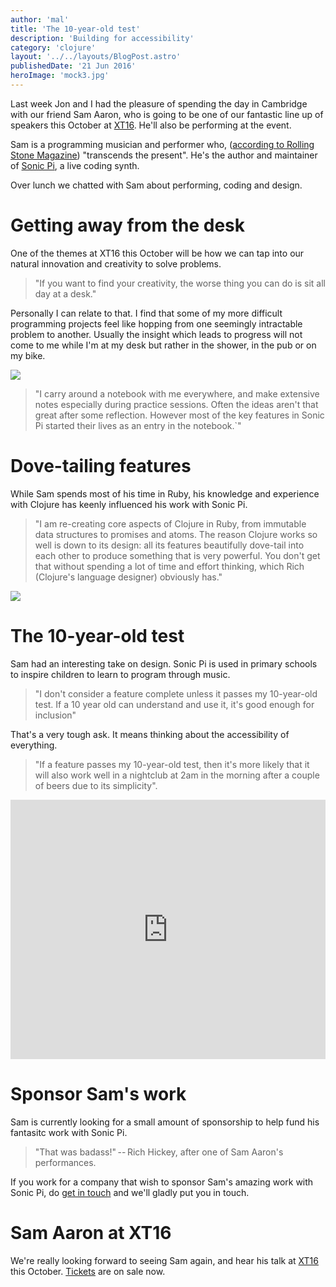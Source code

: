 ```yaml
---
author: 'mal'
title: 'The 10-year-old test'
description: 'Building for accessibility'
category: 'clojure'
layout: '../../layouts/BlogPost.astro'
publishedDate: '21 Jun 2016'
heroImage: 'mock3.jpg'
---
```



Last week Jon and I had the pleasure of spending the day in Cambridge
with our friend Sam Aaron, who is going to be one of our fantastic line
up of speakers this October at [XT16](https://juxt.pro/XT16.html). He'll
also be performing at the event.

Sam is a programming musician and performer who, ([according to Rolling
Stone
Magazine](http://www.rollingstone.com/music/live-reviews/moogfest-2016-was-it-actually-the-future-of-music-20160523))
\"transcends the present\". He's the author and maintainer of [Sonic
Pi](http://sonic-pi.net/), a live coding synth.

Over lunch we chatted with Sam about performing, coding and design.

# Getting away from the desk

One of the themes at XT16 this October will be how we can tap into our
natural innovation and creativity to solve problems.

> \"If you want to find your creativity, the worse thing you can do is
> sit all day at a desk.\"

Personally I can relate to that. I find that some of my more difficult
programming projects feel like hopping from one seemingly intractable
problem to another. Usually the insight which leads to progress will not
come to me while I'm at my desk but rather in the shower, in the pub or
on my bike.


<Image src={sl} />

> \"I carry around a notebook with me everywhere, and make extensive
> notes especially during practice sessions. Often the ideas aren't that
> great after some reflection. However most of the key features in Sonic
> Pi started their lives as an entry in the notebook.\`\"

# Dove-tailing features

While Sam spends most of his time in Ruby, his knowledge and experience
with Clojure has keenly influenced his work with Sonic Pi.

> \"I am re-creating core aspects of Clojure in Ruby, from immutable
> data structures to promises and atoms. The reason Clojure works so
> well is down to its design: all its features beautifully dove-tail
> into each other to produce something that is very powerful. You don't
> get that without spending a lot of time and effort thinking, which
> Rich (Clojure's language designer) obviously has.\"


<Image src={sp} />

# The 10-year-old test

Sam had an interesting take on design. Sonic Pi is used in primary
schools to inspire children to learn to program through music.

> \"I don't consider a feature complete unless it passes my 10-year-old
> test. If a 10 year old can understand and use it, it's good enough for
> inclusion\"

That's a very tough ask. It means thinking about the accessibility of
everything.

> \"If a feature passes my 10-year-old test, then it's more likely that
> it will also work well in a nightclub at 2am in the morning after a
> couple of beers due to its simplicity\".

<iframe
  width='100%'
  height='415'
  src='https://www.youtube.com/embed/vIDjyTnocMU'
  title='XT16 - Communicative Programming'
  frameborder='0'
  allow='accelerometer; autoplay; clipboard-write; encrypted-media; gyroscope; picture-in-picture'
  allowfullscreen
></iframe>

# Sponsor Sam's work

Sam is currently looking for a small amount of sponsorship to help fund
his fantasitc work with Sonic Pi.

> \"That was badass!\" -- Rich Hickey, after one of Sam Aaron's
> performances.

If you work for a company that wish to sponsor Sam's amazing work with
Sonic Pi, do [get in touch](https://juxt.pro/contact.html) and we'll
gladly put you in touch.

# Sam Aaron at XT16

We're really looking forward to seeing Sam again, and hear his talk at
[XT16](https://juxt.pro/XT16.html) this October.
[Tickets](https://juxt.pro/XT16.html#xt16-ticketbooth) are on sale now.
